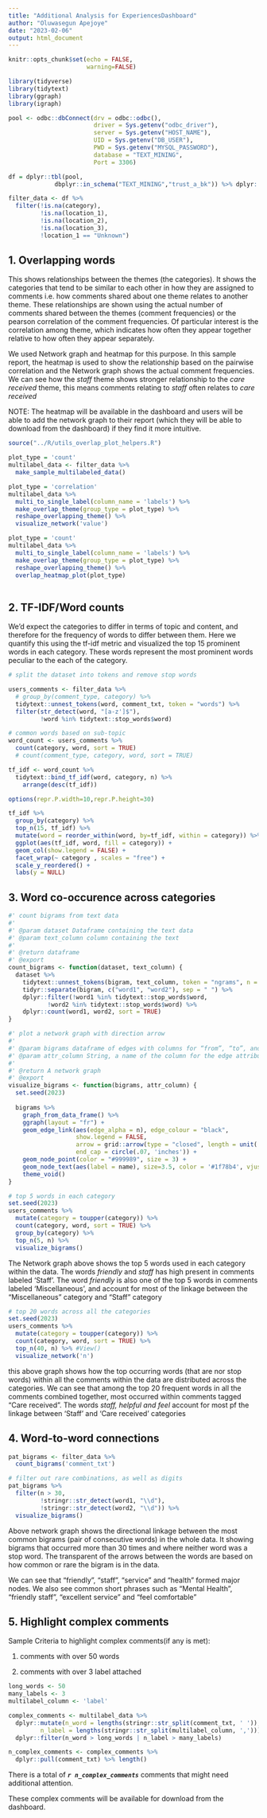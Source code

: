```yaml
---
title: "Additional Analysis for ExperiencesDashboard"
author: "Oluwasegun Apejoye"
date: "2023-02-06"
output: html_document
---
```


```r
knitr::opts_chunk$set(echo = FALSE, 
                      warning=FALSE)
```

```r
library(tidyverse)
library(tidytext)
library(ggraph)
library(igraph)

pool <- odbc::dbConnect(drv = odbc::odbc(),
                        driver = Sys.getenv("odbc_driver"),
                        server = Sys.getenv("HOST_NAME"),
                        UID = Sys.getenv("DB_USER"),
                        PWD = Sys.getenv("MYSQL_PASSWORD"),
                        database = "TEXT_MINING",
                        Port = 3306)

df = dplyr::tbl(pool,
             dbplyr::in_schema("TEXT_MINING","trust_a_bk")) %>% dplyr::collect()

filter_data <- df %>%
  filter(!is.na(category),
         !is.na(location_1),
         !is.na(location_2),
         !is.na(location_3),
         !location_1 == "Unknown") 

```

## 1. Overlapping words

This shows relationships between the themes (the categories). It shows the categories that tend to be similar to each other in how they are assigned to comments i.e. how comments shared about one theme relates to another theme. These relationships are shown using the actual number of comments shared between the themes (comment frequencies) or the pearson correlation of the comment frequencies. Of particular interest is the correlation among theme, which indicates how often they appear together relative to how often they appear separately.

We used Network graph and heatmap for this purpose. In this sample report, the heatmap is used to show the relationship based on the pairwise correlation and the Network graph shows the actual comment frequencies. We can see how the *staff* theme shows stronger relationship to the *care received* theme, this means comments relating to *staff* often relates to *care received*

NOTE: The heatmap will be available in the dashboard and users will be able to add the network graph to their report (which they will be able to download from the dashboard) if they find it more intuitive. 

```r
source("../R/utils_overlap_plot_helpers.R")

plot_type = 'count'
multilabel_data <- filter_data %>% 
  make_sample_multilabeled_data() 

plot_type = 'correlation'
multilabel_data %>% 
  multi_to_single_label(column_name = 'labels') %>% 
  make_overlap_theme(group_type = plot_type) %>% 
  reshape_overlapping_theme() %>% 
  visualize_network('value')

plot_type = 'count'
multilabel_data %>% 
  multi_to_single_label(column_name = 'labels') %>% 
  make_overlap_theme(group_type = plot_type) %>% 
  reshape_overlapping_theme() %>%  
  overlap_heatmap_plot(plot_type)
  
```

## 2. TF-IDF/Word counts

We’d expect the categories to differ in terms of topic and content, and therefore for the frequency of words to differ between them. Here we quantify this using the tf-idf metric and visualized the top 15 prominent words in each category. These words represent the most prominent words peculiar to the each of the category.

```r
# split the dataset into tokens and remove stop words

users_comments <- filter_data %>% 
  # group_by(comment_type, category) %>%
  tidytext::unnest_tokens(word, comment_txt, token = "words") %>%
  filter(str_detect(word, "[a-z']$"),
         !word %in% tidytext::stop_words$word)

# common words based on sub-topic
word_count <- users_comments %>% 
  count(category, word, sort = TRUE) 
  # count(comment_type, category, word, sort = TRUE) 

tf_idf <- word_count %>%
  tidytext::bind_tf_idf(word, category, n) %>%
    arrange(desc(tf_idf))

options(repr.P.width=10,repr.P.height=30)

tf_idf %>%
  group_by(category) %>%
  top_n(15, tf_idf) %>%
  mutate(word = reorder_within(word, by=tf_idf, within = category)) %>%   
  ggplot(aes(tf_idf, word, fill = category)) +
  geom_col(show.legend = FALSE) +
  facet_wrap(~ category , scales = "free") +
  scale_y_reordered() +
  labs(y = NULL)

```


## 3. Word co-occurence across categories

```r
#' count bigrams from text data
#'
#' @param dataset Dataframe containing the text data
#' @param text_column column containing the text
#'
#' @return dataframe
#' @export
count_bigrams <- function(dataset, text_column) {
  dataset %>%
    tidytext::unnest_tokens(bigram, text_column, token = "ngrams", n = 2) %>%
    tidyr::separate(bigram, c("word1", "word2"), sep = " ") %>%
    dplyr::filter(!word1 %in% tidytext::stop_words$word,
           !word2 %in% tidytext::stop_words$word) %>%
    dplyr::count(word1, word2, sort = TRUE)
}

#' plot a network graph with direction arrow
#'
#' @param bigrams dataframe of edges with columns for “from”, “to”, and edge attributes. “from” and “to” column names can be any name
#' @param attr_column String, a name of the column for the edge attributes 
#'
#' @return A network graph
#' @export
visualize_bigrams <- function(bigrams, attr_column) {
  set.seed(2023)
  
  bigrams %>%
    graph_from_data_frame() %>% 
    ggraph(layout = "fr") +
    geom_edge_link(aes(edge_alpha = n), edge_colour = "black",
                   show.legend = FALSE,
                   arrow = grid::arrow(type = "closed", length = unit(.07, "inches")),
                   end_cap = circle(.07, 'inches')) +
    geom_node_point(color = "#999989", size = 3) +
    geom_node_text(aes(label = name), size=3.5, color = '#1f78b4', vjust = 1.5, hjust = .5) +
    theme_void()
}

# top 5 words in each category 
set.seed(2023)
users_comments %>% 
  mutate(category = toupper(category)) %>% 
  count(category, word, sort = TRUE) %>% 
  group_by(category) %>%
  top_n(5, n) %>%
  visualize_bigrams()
```

The Network graph above shows the top 5 words used in each category within the data. The words *friendly* and *staff* has high present in comments labeled 'Staff'. The word *friendly* is also one of the top 5 words in comments labeled 'Miscellaneous', and account for most of the linkage between the "Miscellaneous" category and "Staff" category

```r
# top 20 words across all the categories
set.seed(2023)
users_comments %>% 
  mutate(category = toupper(category)) %>% 
  count(category, word, sort = TRUE) %>% 
  top_n(40, n) %>% #View()
  visualize_network('n')

```

this above graph shows how the top occurring words (that are nor stop words) within all the comments within the data are distributed across the categories. We can see that among the top 20 frequent words in all the comments combined together, most occurred within comments tagged "Care received". The words *staff, helpful and feel* account for most pf the linkage between 'Staff' and 'Care received' categories 

## 4. Word-to-word connections

```r
pat_bigrams <- filter_data %>%
  count_bigrams('comment_txt')

# filter out rare combinations, as well as digits
pat_bigrams %>%
  filter(n > 30,
         !stringr::str_detect(word1, "\\d"),
         !stringr::str_detect(word2, "\\d")) %>%
  visualize_bigrams()

```

Above network graph shows the directional linkage between the most common bigrams (pair of consecutive words) in the whole data. It showing bigrams that occurred more than 30 times and where neither word was a stop word. The transparent of the arrows between the words are based on how common or rare the bigram is in the data.

We can see that "friendly", "staff", "service" and  "health" formed major nodes. We also see common short phrases such as "Mental Health", "friendly staff", "excellent service" and "feel comfortable"


## 5. Highlight complex comments  

Sample Criteria to highlight complex comments(if any is met):

1. comments with over 50 words

2. comments with over 3 label attached
 
```r

long_words <- 50
many_labels <- 3
multilabel_column <- 'label'

complex_comments <- multilabel_data %>% 
  dplyr::mutate(n_word = lengths(stringr::str_split(comment_txt, ' ')),
         n_label = lengths(stringr::str_split(multilabel_column, ','))) %>% 
  dplyr::filter(n_word > long_words | n_label > many_labels) 

n_complex_comments <- complex_comments %>% 
  dplyr::pull(comment_txt) %>% length()

```


There is a total of **_`r n_complex_comments`_** comments that might need additional attention. 

These complex comments will be available for download from the dashboard.